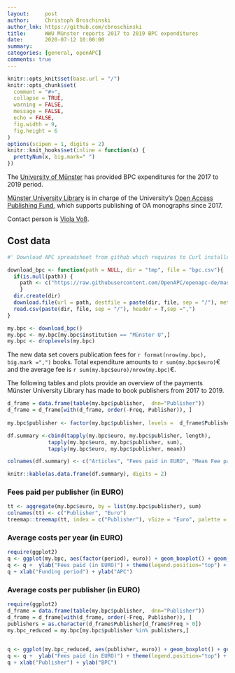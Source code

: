 ```yaml
---
layout:     post
author:     Christoph Broschinski
author_lnk: https://github.com/cbroschinski
title:      WWU Münster reports 2017 to 2019 BPC expenditures
date:       2020-07-12 10:00:00
summary:    
categories: [general, openAPC]
comments: true
---
```



```r
knitr::opts_knit$set(base.url = "/")
knitr::opts_chunk$set(
  comment = "#>",
  collapse = TRUE,
  warning = FALSE, 
  message = FALSE,
  echo = FALSE,
  fig.width = 9,
  fig.height = 6
)
options(scipen = 1, digits = 2)
knitr::knit_hooks$set(inline = function(x) {
  prettyNum(x, big.mark=" ")
})
```

The [University of Münster](https://www.uni-muenster.de/en/) has provided BPC expenditures for the 2017 to 2019 period.

[Münster University Library](https://www.ulb.uni-muenster.de/) is in charge of the University's [Open Access Publishing Fund](https://www.uni-muenster.de/Publizieren/service/publikationsfonds/), which supports publishing of OA monographs since 2017.

Contact person is [Viola Voß](mailto:openaccess@uni-muenster.de).

## Cost data

```r
#' Download APC spreadsheet from github which requires to Curl installed

download_bpc <- function(path = NULL, dir = "tmp", file = "bpc.csv"){
  if(is.null(path)) {
    path <- c("https://raw.githubusercontent.com/OpenAPC/openapc-de/master/data/bpc.csv")
    } 
  dir.create(dir) 
  download.file(url = path, destfile = paste(dir, file, sep = "/"), method = "curl")
  read.csv(paste(dir, file, sep = "/"), header = T,sep =",")
}

my.bpc <- download_bpc()
my.bpc <- my.bpc[my.bpc$institution == "Münster U",]
my.bpc <- droplevels(my.bpc)
```

The new data set covers publication fees for `r format(nrow(my.bpc), big.mark =",")` books. Total expenditure amounts to `r sum(my.bpc$euro)`€ and the average fee is `r sum(my.bpc$euro)/nrow(my.bpc)`€.

The following tables and plots provide an overview of the payments Münster University Library has made to book publishers from 2017 to 2019.

```r
d_frame = data.frame(table(my.bpc$publisher,  dnn="Publisher"))                 
d_frame = d_frame[with(d_frame, order(-Freq, Publisher)), ]                                           
                                    
my.bpc$publisher <- factor(my.bpc$publisher, levels =  d_frame$Publisher)

df.summary <-cbind(tapply(my.bpc$euro, my.bpc$publisher, length),
             tapply(my.bpc$euro, my.bpc$publisher, sum),
             tapply(my.bpc$euro, my.bpc$publisher, mean))

colnames(df.summary) <- c("Articles", "Fees paid in EURO", "Mean Fee paid")

knitr::kable(as.data.frame(df.summary), digits = 2)
```

### Fees paid per publisher (in EURO)

```r
tt <- aggregate(my.bpc$euro, by = list(my.bpc$publisher), sum)
colnames(tt) <- c("Publisher", "Euro")
treemap::treemap(tt, index = c("Publisher"), vSize = "Euro", palette = "Paired")
```

###  Average costs per year (in EURO)

```r
require(ggplot2)
q <- ggplot(my.bpc, aes(factor(period), euro)) + geom_boxplot() + geom_point()
q <- q +  ylab("Fees paid (in EURO)") + theme(legend.position="top") + theme_bw(base_size = 18)
q + xlab("Funding period") + ylab("APC")
```

###  Average costs per publisher (in EURO)

```r
require(ggplot2)
d_frame = data.frame(table(my.bpc$publisher,  dnn="Publisher"))                 
d_frame = d_frame[with(d_frame, order(-Freq, Publisher)), ]
publishers = as.character(d_frame$Publisher[d_frame$Freq > 0])
my.bpc_reduced = my.bpc[my.bpc$publisher %in% publishers,]

  
q <- ggplot(my.bpc_reduced, aes(publisher, euro)) + geom_boxplot() + geom_point()
q <- q +  ylab("Fees paid (in EURO)") + theme(legend.position="top") + theme_bw(base_size = 18) + coord_flip()
q + xlab("Publisher") + ylab("BPC")
```
